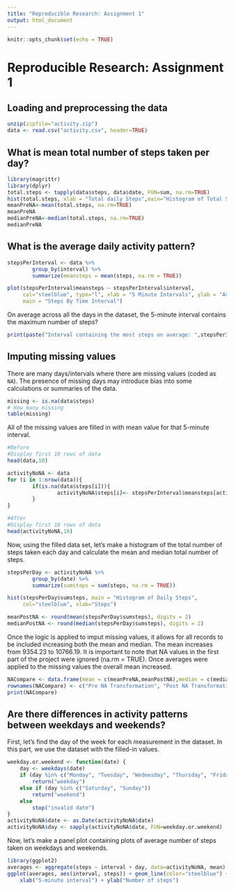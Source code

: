 ```yaml
---
title: "Reproducible Research: Assignment 1"
output: html_document
---
```


```r
knitr::opts_chunk$set(echo = TRUE)
```

# Reproducible Research: Assignment 1

## Loading and preprocessing the data

```r
unzip(zipfile="activity.zip")
data <- read.csv("activity.csv", header=TRUE)
```

## What is mean total number of steps taken per day?

```r
library(magrittr)
library(dplyr)
total.steps <- tapply(data$steps, data$date, FUN=sum, na.rm=TRUE)
hist(total.steps, xlab = "Total daily Steps",main="Histogram of Total Steps by Day", col="steelblue", breaks = 20)
meanPreNA<-mean(total.steps, na.rm=TRUE)
meanPreNA
medianPreNA<-median(total.steps, na.rm=TRUE)
medianPreNA
```

## What is the average daily activity pattern?

```r
stepsPerInterval <- data %>%
        group_by(interval) %>%
        summarize(meansteps = mean(steps, na.rm = TRUE)) 

plot(stepsPerInterval$meansteps ~ stepsPerInterval$interval,
     col="steelblue", type="l", xlab = "5 Minute Intervals", ylab = "Average Number of Steps",
     main = "Steps By Time Interval")
```

On average across all the days in the dataset, the 5-minute interval contains the maximum number of steps?

```r
print(paste("Interval containing the most steps on average: ",stepsPerInterval$interval[which.max(stepsPerInterval$meansteps)]))
```

## Imputing missing values

There are many days/intervals where there are missing values (coded as `NA`). The presence of missing days may introduce bias into some calculations or summaries of the data.

```r
missing <- is.na(data$steps)
# How many missing
table(missing)
```

All of the missing values are filled in with mean value for that 5-minute interval.

```r
#Before 
#Display first 10 rows of data
head(data,10)
```

```r
activityNoNA <- data  
for (i in 1:nrow(data)){
        if(is.na(data$steps[i])){
                activityNoNA$steps[i]<- stepsPerInterval$meansteps[activityNoNA$interval[i] == stepsPerInterval$interval]
        }
}

#After
#Display first 10 rows of data
head(activityNoNA,10)
```

Now, using the filled data set, let's make a histogram of the total number of steps taken each day and calculate the mean and median total number of steps.

```r
stepsPerDay <- activityNoNA %>%
        group_by(date) %>%
        summarize(sumsteps = sum(steps, na.rm = TRUE)) 

hist(stepsPerDay$sumsteps, main = "Histogram of Daily Steps", 
     col="steelblue", xlab="Steps")
```

```r
meanPostNA <- round(mean(stepsPerDay$sumsteps), digits = 2)
medianPostNA <- round(median(stepsPerDay$sumsteps), digits = 2)

```

Once the logic is applied to imput missing values, it allows for all records to be included increasing both the mean and median. The mean increases from 9354.23 to 10766.19. It is important to note that NA values in the first part of the project were ignored (na.rm = TRUE). Once averages were applied to the missing values the overall mean increased.

```r
NACompare <- data.frame(mean = c(meanPreNA,meanPostNA),median = c(medianPreNA,medianPostNA))
rownames(NACompare) <- c("Pre NA Transformation", "Post NA Transformation")
print(NACompare)
```

## Are there differences in activity patterns between weekdays and weekends?

First, let's find the day of the week for each measurement in the dataset. In this part, we use the dataset with the filled-in values.

```r
weekday.or.weekend <- function(date) {
    day <- weekdays(date)
    if (day %in% c("Monday", "Tuesday", "Wednesday", "Thursday", "Friday"))
        return("weekday")
    else if (day %in% c("Saturday", "Sunday"))
        return("weekend")
    else
        stop("invalid date")
}
activityNoNA$date <- as.Date(activityNoNA$date)
activityNoNA$day <- sapply(activityNoNA$date, FUN=weekday.or.weekend)
```

Now, let's make a panel plot containing plots of average number of steps taken on weekdays and weekends.

```r
library(ggplot2)
averages <- aggregate(steps ~ interval + day, data=activityNoNA, mean)
ggplot(averages, aes(interval, steps)) + geom_line(color="steelblue") + facet_grid(day ~ .) +
    xlab("5-minute interval") + ylab("Number of steps")
```
